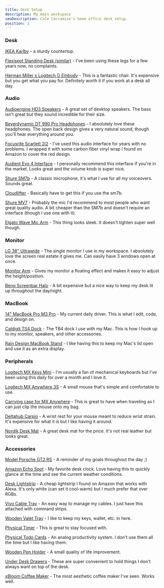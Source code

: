 ```yaml
---
title: Desk Setup
description: My main workspace
seoDescription: Cole Caccamise's home office desk setup.
position: 1
---
```


### Desk

[IKEA Karlby](https://caccamise.link/karlby) - a sturdy countertop.

[Flexispot Standing Desk (similar)](https://caccamise.link/standing-desk) - I've been using these legs for a few years now, no complaints.

[Herman Miller x Logitech G Embody](https://caccamise.link/embody) - This is a fantastic chair. It's expensive but you get what you pay for. Definitely worth it if you work at a desk all day.

### Audio

[Audioengine HD3 Speakers](https://caccamise.link/hd3) - A great set of desktop speakers. The bass isn't great but they sound incredible for their size.

[Beyerdynamic DT 990 Pro Headphones](https://caccamise.link/dt-990) - I absolutely love these headphones. The open back design gives a very natural sound, though you'll hear everything around you.

[Focusrite Scarlett 2i2](https://caccamise.link/focusrite) - I've used this audio interface for years with no problems. I wrapped it with some carbon fiber vinyl wrap I found on Amazon to cover the red design.

[Audient Evo 4 Interface](https://caccamise.link/evo) - I personally recommend this interface if you're in the market. Looks great and the volume knob is super nice.

[Shure SM7b](https://caccamise.link/sm7b) - A classic microphone, it's what I use for all my voiceovers. Sounds great.

[Cloudlifter](https://caccamise.link/wave) - Basically have to get this if you use the sm7b.

[Shure MV7](https://caccamise.link/mv7) - Probably the mic I'd recommend to most people who want great quality audio. A bit cheaper than the SM7b and doesn't require an interface (though I use one with it).

[Elgato Wave Mic Arm](https://caccamise.link/wave) - This thing looks sleek. It doesn't tighten super well though.

### Monitor

[LG 38" Ultrawide](https://caccamise.link/ultrawide) - The single monitor I use in my workspace. I absolutely love the screen real estate it gives me. Can easily have 3 windows open at once.

[Monitor Arm](https://caccamise.link/monitor-arm) - Gives my monitor a floating effect and makes it easy to adjust the height/position.

[Benq Screenbar Halo](https://caccamise.link/halo) - A bit expensive but a nice way to keep my desk lit up throughout the day/night.

### MacBook

[14" MacBook Pro M3 Pro](https://caccamise.link/m3-pro) - My current daily driver. This is what I edit, code, and design on.

[Caldigit TS4 Dock](https://caccamise.link/caldigit) - The TB4 dock I use with my Mac. This is how I hook up to my monitor, speakers, and other accessories.

[Rain Design MacBook Stand](https://caccamise.link/mac-stand) - I like having this to keep my Mac's lid open and use it as an extra display.

### Peripherals

[Logitech MX Keys Mini](https://caccamise.link/keys) - I'm usually a fan of mechanical keyboards but I've been using this daily for over a month and I love it.

[Logitech MX Anywhere 3S](https://caccamise.link/anywhere) - A small mouse that's simple and comfortable to use.

[Carrying case for MX Anywhere](https://caccamise.link/anywhere) - This is great to have when traveling as I can just clip the mouse onto my bag.

[Deltahub Carpio](https://caccamise.link/carpio) - A wrist rest for your mouse meant to reduce wrist strain. It's expensive for what it is but I like having it around.

[Nordik Desk Mat](https://caccamise.link/mat) - A great desk mat for the price. It's not real leather but looks great.

### Accessories

[Model Porsche GT2 RS](https://caccamise.link/gt2-rs) - A reminder of my goals throughout the day ;)

[Amazon Echo Spot](https://caccamise.link/spot) - My favorite desk clock. Love having this to quickly glance at the time and see the current weather conditions.

[Desk Lightstrip](https://caccamise.link/lights) - A cheap lightstrip I found on Amazon that works with Alexa. It's only white (can set it cool-warm) but I much prefer that over RGBs.

[Vivo Cable Tray](https://caccamise.link/cable-tray) - An easy way to manage my cables. I just have this attached with command strips.

[Wooden Valet Tray](https://caccamise.link/valet) - I like to keep my keys, wallet, etc. in here.

[Physical Timer](https://caccamise.link/timer) - This is great to stay focused with.

[Physical Todo Cards](https://caccamise.link/planner) - An analog productivity system. I don't use them all the time but I like having them.

[Wooden Pen Holder](https://caccamise.link/pen-holder) - A small quality of life improvement.

[Under Desk Drawers](https://caccamise.link/drawers) - These are super convenient to hold things I don't always want on top of the desk.

[xBloom Coffee Maker](https://caccamise.link/xbloom) - The most aesthetic coffee maker I've seen. Works well.
